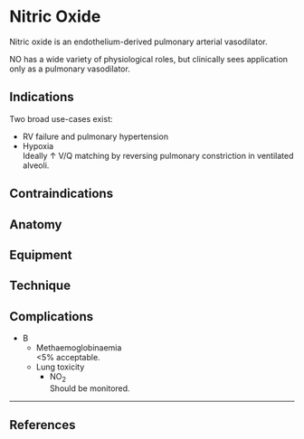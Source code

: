 # Nitric Oxide

Nitric oxide is an endothelium-derived pulmonary arterial vasodilator.


:::column-margin
NO has a wide variety of physiological roles, but clinically sees application only as a pulmonary vasodilator.
:::

## Indications

Two broad use-cases exist:

* RV failure and pulmonary hypertension
* Hypoxia\
Ideally ↑ V/Q matching by reversing pulmonary constriction in ventilated alveoli.

## Contraindications

## Anatomy

## Equipment



## Technique

## Complications

* B
    * Methaemoglobinaemia\
    \<5% acceptable.
    * Lung toxicity
        * NO~2~\
        Should be monitored.



---

## References
